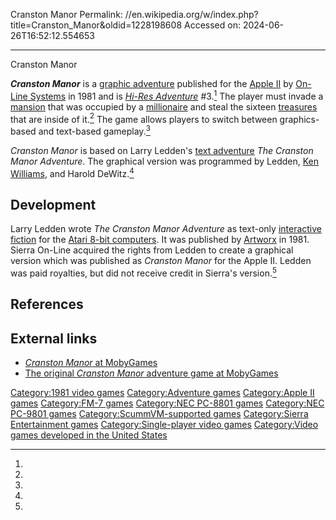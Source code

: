 Cranston Manor
Permalink: //en.wikipedia.org/w/index.php?title=Cranston_Manor&oldid=1228198608
Accessed on: 2024-06-26T16:52:12.554653



------
Cranston Manor
{{Short description|1981 video game}}
{{Infobox video game
|title = Cranston Manor
|image = Cranston Manor Cover.png
|developer = [[Sierra Entertainment|On-Line Systems]]
|publisher = [[Sierra Entertainment|On-Line Systems]]
|designer = Larry Ledden<ref name=mocgh/><br>Harold DeWitz<ref name=giantlist/><br>[[Ken Williams (game developer)|Ken Williams]]<ref name=giantlist/>
|series = ''[[List of Hi-Res Adventures video games|Hi-Res Adventures]]''
|engine = ADL
|released = {{vgrelease|NA|1981<ref>[http://www.gamefaqs.com/appleii/566354-cranston-manor/data ''Cranston Manor''] at [[GameFAQs]]</ref>}}
|genre = [[Graphic adventure game|Graphic adventure]]
|modes = [[Single-player video game|Single-player]]
|platforms = [[Apple II series|Apple II]], [[FM-7]], [[PC-8800 series|PC-88]], [[PC-9800 series|PC-98]]
}}

'''''Cranston Manor''''' is a [[graphic adventure]] published for the [[Apple II series|Apple II]] by [[Sierra Entertainment|On-Line Systems]] in 1981 and is ''[[List of Hi-Res Adventures video games|Hi-Res Adventure]]'' #3.<ref name=manual/> The player must invade a [[mansion]] that was occupied by a [[millionaire]] and steal the sixteen [[treasure]]s that are inside of it.<ref name=manual/> The game allows players to switch between graphics-based and text-based gameplay.<ref name=manual/>

''Cranston Manor'' is based on Larry Ledden's [[interactive fiction|text adventure]] ''The Cranston Manor Adventure''. The graphical version was programmed by Ledden, [[Ken Williams (game developer)|Ken Williams]], and Harold DeWitz.<ref name=giantlist/>

==Development==
Larry Ledden wrote ''The Cranston Manor Adventure'' as text-only [[interactive fiction]] for the [[Atari 8-bit computers]]. It was published by [[Artworx]] in 1981. Sierra On-Line acquired the rights from Ledden to create a graphical version which was published as ''Cranston Manor'' for the Apple II. Ledden was paid royalties, but did not receive credit in Sierra's version.<ref name=mocgh/>

==References==
{{reflist|refs=
<ref name="giantlist">{{cite web |last1=Hague |first1=James |title=The Giant list of Classic Game Programmers |url=https://dadgum.com/giantlist/}}</ref>
<ref name="manual">{{cite web |title=Cranston Manor manual |url=https://mocagh.org/sierra/cranston-alt3.pdf |website=Museum of Computer Adventure Game History |publisher=On-Line Systems |date=1981}}</ref>
<ref name="mocgh">{{cite web |title=Cranston Manor Adventure |url=https://www.mocagh.org/loadpage.php?getgame=cranston-alt |website=Museum of Computer Game History}}</ref>
}}

== External links ==
* [https://www.mobygames.com/game/hi-res-adventure-3-cranston-manor ''Cranston Manor'' at MobyGames]
* [https://www.mobygames.com/game/cranston-manor-adventure The original ''Cranston Manor'' adventure game at MobyGames]

{{Sierra Adventure Games|Hi-Res}}

[[Category:1981 video games]]
[[Category:Adventure games]]
[[Category:Apple II games]]
[[Category:FM-7 games]]
[[Category:NEC PC-8801 games]]
[[Category:NEC PC-9801 games]]
[[Category:ScummVM-supported games]]
[[Category:Sierra Entertainment games]]
[[Category:Single-player video games]]
[[Category:Video games developed in the United States]]

{{SierraEntertainment-stub}}
{{adventure-videogame-stub}}